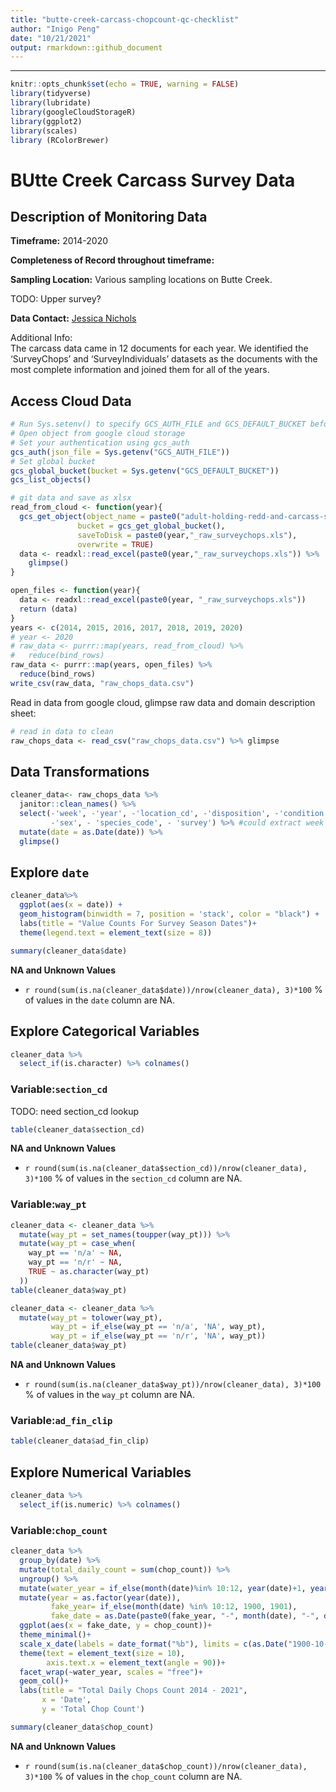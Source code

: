 ```yaml
---
title: "butte-creek-carcass-chopcount-qc-checklist"
author: "Inigo Peng"
date: "10/21/2021"
output: rmarkdown::github_document
---
```

---
```r
knitr::opts_chunk$set(echo = TRUE, warning = FALSE)
library(tidyverse)
library(lubridate)
library(googleCloudStorageR)
library(ggplot2)
library(scales)
library (RColorBrewer)
```
# BUtte Creek Carcass Survey Data  

## Description of Monitoring Data

**Timeframe:** 2014-2020


**Completeness of Record throughout timeframe:**  


**Sampling Location:** Various sampling locations on Butte Creek.

TODO: Upper survey?


**Data Contact:** [Jessica Nichols](mailto::Jessica.Nichols@Wildlife.ca.gov)


Additional Info:  
The carcass data came in 12 documents for each year. We identified the 'SurveyChops' and 'SurveyIndividuals' datasets as the documents with the most complete information and joined them for all of the years.

## Access Cloud Data

```r
# Run Sys.setenv() to specify GCS_AUTH_FILE and GCS_DEFAULT_BUCKET before running
# Open object from google cloud storage
# Set your authentication using gcs_auth
gcs_auth(json_file = Sys.getenv("GCS_AUTH_FILE"))
# Set global bucket 
gcs_global_bucket(bucket = Sys.getenv("GCS_DEFAULT_BUCKET"))
gcs_list_objects()

# git data and save as xlsx
read_from_cloud <- function(year){
  gcs_get_object(object_name = paste0("adult-holding-redd-and-carcass-surveys/butte-creek/data-raw/", year, "_SurveyChops.xls"),
               bucket = gcs_get_global_bucket(),
               saveToDisk = paste0(year,"_raw_surveychops.xls"),
               overwrite = TRUE)
  data <- readxl::read_excel(paste0(year,"_raw_surveychops.xls")) %>% 
    glimpse()
}

open_files <- function(year){
  data <- readxl::read_excel(paste0(year, "_raw_surveychops.xls"))
  return (data)
}
years <- c(2014, 2015, 2016, 2017, 2018, 2019, 2020)
# year <- 2020
# raw_data <- purrr::map(years, read_from_cloud) %>%
#   reduce(bind_rows)
raw_data <- purrr::map(years, open_files) %>% 
  reduce(bind_rows)
write_csv(raw_data, "raw_chops_data.csv")
```

Read in data from google cloud, glimpse raw data and domain description sheet: 
```r
# read in data to clean 
raw_chops_data <- read_csv("raw_chops_data.csv") %>% glimpse
```

## Data Transformations


```r
cleaner_data<- raw_chops_data %>%
  janitor::clean_names() %>%
  select(-'week', -'year', -'location_cd', -'disposition', -'condition', -'size_class',
         -'sex', - 'species_code', - 'survey') %>% #could extract week and year from date;all location is the same (upper_cd); all disposition is chopped', all condition decayed, all size class not recorded, all sex is not recorded or unknown, all species_code is spring run chinook
  mutate(date = as.Date(date)) %>% 
  glimpse()
```
## Explore `date`
```r
cleaner_data%>%
  ggplot(aes(x = date)) +
  geom_histogram(binwidth = 7, position = 'stack', color = "black") +
  labs(title = "Value Counts For Survey Season Dates")+
  theme(legend.text = element_text(size = 8))
```

```r
summary(cleaner_data$date)
```

**NA and Unknown Values**  

*  `r round(sum(is.na(cleaner_data$date))/nrow(cleaner_data), 3)*100` % of values in the `date` column are NA.

## Explore Categorical Variables

```r
cleaner_data %>% 
  select_if(is.character) %>% colnames()
```
### Variable:`section_cd`

TODO: need section_cd lookup
```r
table(cleaner_data$section_cd)
```
**NA and Unknown Values**  

*  `r round(sum(is.na(cleaner_data$section_cd))/nrow(cleaner_data), 3)*100` % of values in the `section_cd` column are NA.

### Variable:`way_pt`

```r
cleaner_data <- cleaner_data %>% 
  mutate(way_pt = set_names(toupper(way_pt))) %>% 
  mutate(way_pt = case_when(
    way_pt == 'n/a' ~ NA,
    way_pt == 'n/r' ~ NA,
    TRUE ~ as.character(way_pt)
  ))
table(cleaner_data$way_pt)
```
```r
cleaner_data <- cleaner_data %>% 
  mutate(way_pt = tolower(way_pt),
         way_pt = if_else(way_pt == 'n/a', 'NA', way_pt),
         way_pt = if_else(way_pt == 'n/r', 'NA', way_pt))
table(cleaner_data$way_pt)
```

**NA and Unknown Values**  

*  `r round(sum(is.na(cleaner_data$way_pt))/nrow(cleaner_data), 3)*100` % of values in the `way_pt` column are NA.

### Variable:`ad_fin_clip`

```r
table(cleaner_data$ad_fin_clip)
```

## Explore Numerical Variables

```r
cleaner_data %>% 
  select_if(is.numeric) %>% colnames()
```

### Variable:`chop_count`
```r
cleaner_data %>% 
  group_by(date) %>% 
  mutate(total_daily_count = sum(chop_count)) %>% 
  ungroup() %>% 
  mutate(water_year = if_else(month(date)%in% 10:12, year(date)+1, year(date))) %>% 
  mutate(year = as.factor(year(date)),
         fake_year= if_else(month(date) %in% 10:12, 1900, 1901),
         fake_date = as.Date(paste0(fake_year, "-", month(date), "-", day(date)))) %>% 
  ggplot(aes(x = fake_date, y = chop_count))+
  theme_minimal()+
  scale_x_date(labels = date_format("%b"), limits = c(as.Date("1900-10-01"), as.Date("1901-06-01")), date_breaks = "1 month")+
  theme(text = element_text(size = 10),
        axis.text.x = element_text(angle = 90))+
  facet_wrap(~water_year, scales = "free")+
  geom_col()+
  labs(title = "Total Daily Chops Count 2014 - 2021",
       x = 'Date',
       y = 'Total Chop Count')
```

```r
summary(cleaner_data$chop_count)
```
**NA and Unknown Values**  

*  `r round(sum(is.na(cleaner_data$chop_count))/nrow(cleaner_data), 3)*100` % of values in the `chop_count` column are NA.

